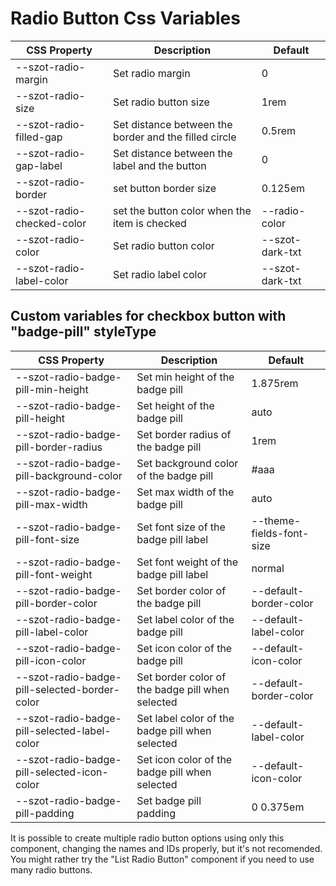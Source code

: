 
<Meta title="Components/form fields/RadioButton/Css Variables" />

# Radio Button Css Variables

| CSS Property               | Description                                           | Default         |
| -------------------------- | ----------------------------------------------------- | --------------- |
| --szot-radio-margin        | Set radio margin                                      | 0               |
| --szot-radio-size          | Set radio button size                                 | 1rem            |
| --szot-radio-filled-gap    | Set distance between the border and the filled circle | 0.5rem          |
| --szot-radio-gap-label     | Set distance between the label and the button         | 0               |
| --szot-radio-border        | set button border size                                | 0.125em         |
| --szot-radio-checked-color | set the button color when the item is checked         | --radio-color   |
| --szot-radio-color         | Set radio button color                                | --szot-dark-txt |
| --szot-radio-label-color   | Set radio label color                                 | --szot-dark-txt |

## Custom variables for checkbox button with "badge-pill" styleType

| CSS Property                                  | Description                                      | Default                  |
| --------------------------------------------- | ------------------------------------------------ | ------------------------ |
| --szot-radio-badge-pill-min-height            | Set min height of the badge pill                 | 1.875rem                 |
| --szot-radio-badge-pill-height                | Set height of the badge pill                     | auto                     |
| --szot-radio-badge-pill-border-radius         | Set border radius of the badge pill              | 1rem                     |
| --szot-radio-badge-pill-background-color      | Set background color of the badge pill           | #aaa                     |
| --szot-radio-badge-pill-max-width             | Set max width of the badge pill                  | auto                     |
| --szot-radio-badge-pill-font-size             | Set font size of the badge pill label            | --theme-fields-font-size |
| --szot-radio-badge-pill-font-weight           | Set font weight of the badge pill label          | normal                   |
| --szot-radio-badge-pill-border-color          | Set border color of the badge pill               | --default-border-color   |
| --szot-radio-badge-pill-label-color           | Set label color of the badge pill                | --default-label-color    |
| --szot-radio-badge-pill-icon-color            | Set icon color of the badge pill                 | --default-icon-color     |
| --szot-radio-badge-pill-selected-border-color | Set border color of the badge pill when selected | --default-border-color   |
| --szot-radio-badge-pill-selected-label-color  | Set label color of the badge pill when selected  | --default-label-color    |
| --szot-radio-badge-pill-selected-icon-color   | Set icon color of the badge pill when selected   | --default-icon-color     |
| --szot-radio-badge-pill-padding               | Set badge pill padding                           | 0 0.375em                |

<p>
  It is possible to create multiple radio button options using only this component, changing the
  names and IDs properly, but it's not recomended. You might rather try the "List Radio Button"
  component if you need to use many radio buttons.
</p>
